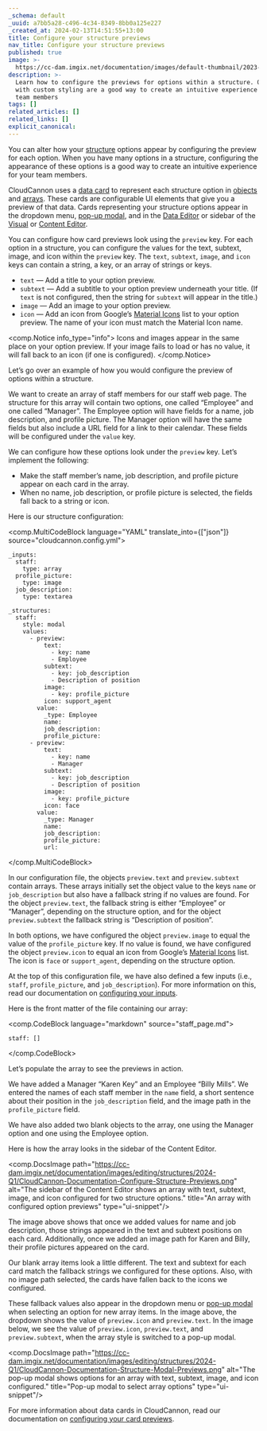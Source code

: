 ```yaml
---
_schema: default
_uuid: a7bb5a28-c496-4c34-8349-8bb0a125e227
_created_at: 2024-02-13T14:51:55+13:00
title: Configure your structure previews
nav_title: Configure your structure previews
published: true
image: >-
  https://cc-dam.imgix.net/documentation/images/default-thumbnail/2023-Q4/CloudCannon-Documentation-Thumbnail.png
description: >-
  Learn how to configure the previews for options within a structure. Options
  with custom styling are a good way to create an intuitive experience for your
  team members
tags: []
related_articles: []
related_links: []
explicit_canonical:
---
```

You can alter how your [structure](/documentation/articles/create-a-structure/) options appear by configuring the preview for each option. When you have many options in a structure, configuring the appearance of these options is a good way to create an intuitive experience for your team members.

CloudCannon uses a [data card](/documentation/articles/configure-your-card-previews/) to represent each structure option in [objects](/documentation/articles/editing-objects-in-your-data/) and [arrays](/documentation/articles/using-arrays-to-edit-your-data). These cards are configurable UI elements that give you a preview of that data. Cards representing your structure options appear in the dropdown menu, [pop-up modal](/documentation/articles/create-a-structure/#create-a-structures-modal), and in the [Data Editor](/documentation/articles/introducing-the-data-editor) or sidebar of the [Visual](/documentation/articles/introducing-the-visual-editor) or [Content Editor](/documentation/articles/introducing-the-content-editor).

You can configure how card previews look using the `preview` key. For each option in a structure, you can configure the values for the text, subtext, image, and icon within the `preview` key. The `text`, `subtext`, `image`, and `icon` keys can contain a string, a key, or an array of strings or keys.

* `text` — Add a title to your option preview.
* `subtext` — Add a subtitle to your option preview underneath your title. (If `text` is not configured, then the string for `subtext` will appear in the title.)
* `image` — Add an image to your option preview.
* `icon` — Add an icon from Google’s [Material Icons](https://fonts.google.com/icons?icon.set=Material+Icons) list to your option preview. The name of your icon must match the Material Icon name.

<comp.Notice info_type="info">
  Icons and images appear in the same place on your option preview. If your image fails to load or has no value, it will fall back to an icon (if one is configured).
</comp.Notice>

Let’s go over an example of how you would configure the preview of options within a structure.

We want to create an array of staff members for our staff web page. The structure for this array will contain two options, one called “Employee” and one called “Manager”. The Employee option will have fields for a name, job description, and profile picture. The Manager option will have the same fields but also include a URL field for a link to their calendar. These fields will be configured under the `value` key.

We can configure how these options look under the `preview` key. Let’s implement the following:

* Make the staff member’s name, job description, and profile picture appear on each card in the array.
* When no name, job description, or profile picture is selected, the fields fall back to a string or icon.

Here is our structure configuration:

<comp.MultiCodeBlock language="YAML" translate_into={["json"]} source="cloudcannon.config.yml">
```
_inputs:
  staff:
    type: array
  profile_picture:
    type: image
  job_description:
    type: textarea

_structures:
  staff:
    style: modal
    values:
      - preview:
          text:
            - key: name
            - Employee
          subtext:
            - key: job_description
            - Description of position
          image:
            - key: profile_picture
          icon: support_agent
        value:
          _type: Employee
          name:
          job_description:
          profile_picture:
      - preview:
          text:
            - key: name
            - Manager
          subtext:
            - key: job_description
            - Description of position
          image:
            - key: profile_picture
          icon: face
        value:
          _type: Manager
          name:
          job_description:
          profile_picture:
          url:
```
</comp.MultiCodeBlock>

In our configuration file, the objects `preview.text` and `preview.subtext` contain arrays. These arrays initially set the object value to the keys `name` or `job_description` but also have a fallback string if no values are found. For the object `preview.text`, the fallback string is either “Employee” or “Manager”, depending on the structure option, and for the object `preview.subtext` the fallback string is “Description of position”.

In both options, we have configured the object `preview.image` to equal the value of the `profile_picture` key. If no value is found, we have configured the object `preview.icon` to equal an icon from Google’s [Material Icons](https://fonts.google.com/icons?icon.set=Material+Icons) list. The icon is `face` or `support_agent`, depending on the structure option.

At the top of this configuration file, we have also defined a few inputs (i.e., `staff`, `profile_picture`, and `job_description`). For more information on this, read our documentation on [configuring your inputs](/documentation/articles/configure-your-inputs).

Here is the front matter of the file containing our array:

<comp.CodeBlock language="markdown" source="staff_page.md">
```
staff: []
```
</comp.CodeBlock>

Let’s populate the array to see the previews in action.

We have added a Manager “Karen Key” and an Employee “Billy Mills”. We entered the names of each staff member in the `name` field, a short sentence about their position in the `job_description` field, and the image path in the `profile_picture` field.

We have also added two blank objects to the array, one using the Manager option and one using the Employee option.

Here is how the array looks in the sidebar of the Content Editor.

<comp.DocsImage path="https://cc-dam.imgix.net/documentation/images/editing/structures/2024-Q1/CloudCannon-Documentation-Configure-Structure-Previews.png" alt="The sidebar of the Content Editor shows an array with text, subtext, image, and icon configured for two structure options." title="An array with configured option previews" type="ui-snippet"/>

The image above shows that once we added values for name and job description, those strings appeared in the text and subtext positions on each card. Additionally, once we added an image path for Karen and Billy, their profile pictures appeared on the card.

Our blank array items look a little different. The text and subtext for each card match the fallback strings we configured for these options. Also, with no image path selected, the cards have fallen back to the icons we configured.

These fallback values also appear in the dropdown menu or [pop-up modal](/documentation/articles/create-a-structure/#create-a-structures-modal) when selecting an option for new array items. In the image above, the dropdown shows the value of `preview.icon` and `preview.text`. In the image below, we see the value of `preview.icon`, `preview.text`, and `preview.subtext`, when the array style is switched to a pop-up modal.

<comp.DocsImage path="https://cc-dam.imgix.net/documentation/images/editing/structures/2024-Q1/CloudCannon-Documentation-Structure-Modal-Previews.png" alt="The pop-up modal shows options for an array with text, subtext, image, and icon configured." title="Pop-up modal to select array options" type="ui-snippet"/>

For more information about data cards in CloudCannon, read our documentation on&nbsp;[configuring your card previews](/documentation/articles/configure-your-card-previews).